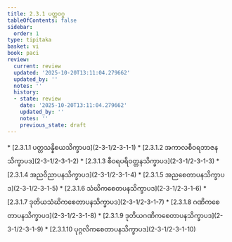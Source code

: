 ```yaml
---
title: 2.3.1 ပတ္တဝဂ္ဂ
tableOfContents: false
sidebar:
  order: 1
type: tipitaka
basket: vi
book: paci
review:
  current: review
  updated: '2025-10-20T13:11:04.279662'
  updated_by: ''
  notes: ''
  history:
  - state: review
    date: '2025-10-20T13:11:04.279662'
    updated_by: ''
    notes: ''
    previous_state: draft
---
```



<DynamicBreadcrumb />


<ReviewStatus review={frontmatter.review} showDetails={true} />

<HypothesisAnnotation frontmatter={frontmatter} />



<TableOfContents book="paci" section="2.3.1">
* [2.3.1.1 ပတ္တသန္နိစယသိက္ခာပဒ](2-3-1/2-3-1-1)
* [2.3.1.2 အကာလစီဝရဘာဇနသိက္ခာပဒ](2-3-1/2-3-1-2)
* [2.3.1.3 စီဝရပရိဝတ္တနသိက္ခာပဒ](2-3-1/2-3-1-3)
* [2.3.1.4 အညဝိညာပနသိက္ခာပဒ](2-3-1/2-3-1-4)
* [2.3.1.5 အညစေတာပနသိက္ခာပဒ](2-3-1/2-3-1-5)
* [2.3.1.6 သံဃိကစေတပနသိက္ခာပဒ](2-3-1/2-3-1-6)
* [2.3.1.7 ဒုတိယသံဃိကစေတာပနသိက္ခာပဒ](2-3-1/2-3-1-7)
* [2.3.1.8 ဂဏိကစေတာပနသိက္ခာပဒ](2-3-1/2-3-1-8)
* [2.3.1.9 ဒုတိယဂဏိကစေတာပနသိက္ခာပဒ](2-3-1/2-3-1-9)
* [2.3.1.10 ပုဂ္ဂလိကစေတာပနသိက္ခာပဒ](2-3-1/2-3-1-10)
</TableOfContents>